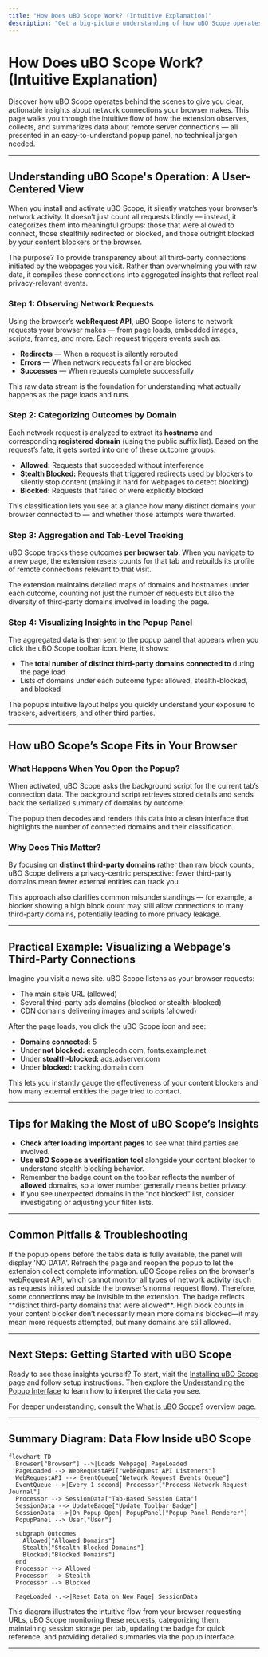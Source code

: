 ```yaml
---
title: "How Does uBO Scope Work? (Intuitive Explanation)"
description: "Get a big-picture understanding of how uBO Scope operates in your browser. Explore how it observes network requests using browser APIs, compiles meaningful connection summaries, and presents these insights in a straightforward popup panel. No technical experience required."
---
```


# How Does uBO Scope Work? (Intuitive Explanation)

Discover how uBO Scope operates behind the scenes to give you clear, actionable insights about network connections your browser makes. This page walks you through the intuitive flow of how the extension observes, collects, and summarizes data about remote server connections — all presented in an easy-to-understand popup panel, no technical jargon needed.

---

## Understanding uBO Scope's Operation: A User-Centered View

When you install and activate uBO Scope, it silently watches your browser’s network activity. It doesn’t just count all requests blindly — instead, it categorizes them into meaningful groups: those that were allowed to connect, those stealthily redirected or blocked, and those outright blocked by your content blockers or the browser.

The purpose? To provide transparency about all third-party connections initiated by the webpages you visit. Rather than overwhelming you with raw data, it compiles these connections into aggregated insights that reflect real privacy-relevant events.

### Step 1: Observing Network Requests

Using the browser’s **webRequest API**, uBO Scope listens to network requests your browser makes — from page loads, embedded images, scripts, frames, and more. Each request triggers events such as:

- **Redirects** — When a request is silently rerouted
- **Errors** — When network requests fail or are blocked
- **Successes** — When requests complete successfully

This raw data stream is the foundation for understanding what actually happens as the page loads and runs.

### Step 2: Categorizing Outcomes by Domain

Each network request is analyzed to extract its **hostname** and corresponding **registered domain** (using the public suffix list). Based on the request’s fate, it gets sorted into one of these outcome groups:

- **Allowed:** Requests that succeeded without interference
- **Stealth Blocked:** Requests that triggered redirects used by blockers to silently stop content (making it hard for webpages to detect blocking)
- **Blocked:** Requests that failed or were explicitly blocked

This classification lets you see at a glance how many distinct domains your browser connected to — and whether those attempts were thwarted.

### Step 3: Aggregation and Tab-Level Tracking

uBO Scope tracks these outcomes **per browser tab**. When you navigate to a new page, the extension resets counts for that tab and rebuilds its profile of remote connections relevant to that visit.

The extension maintains detailed maps of domains and hostnames under each outcome, counting not just the number of requests but also the diversity of third-party domains involved in loading the page.

### Step 4: Visualizing Insights in the Popup Panel

The aggregated data is then sent to the popup panel that appears when you click the uBO Scope toolbar icon. Here, it shows:

- The **total number of distinct third-party domains connected to** during the page load
- Lists of domains under each outcome type: allowed, stealth-blocked, and blocked

The popup’s intuitive layout helps you quickly understand your exposure to trackers, advertisers, and other third parties.

---

## How uBO Scope’s Scope Fits in Your Browser

### What Happens When You Open the Popup?

When activated, uBO Scope asks the background script for the current tab’s connection data. The background script retrieves stored details and sends back the serialized summary of domains by outcome.

The popup then decodes and renders this data into a clean interface that highlights the number of connected domains and their classification.

### Why Does This Matter?

By focusing on **distinct third-party domains** rather than raw block counts, uBO Scope delivers a privacy-centric perspective: fewer third-party domains mean fewer external entities can track you.

This approach also clarifies common misunderstandings — for example, a blocker showing a high block count may still allow connections to many third-party domains, potentially leading to more privacy leakage.

---

## Practical Example: Visualizing a Webpage’s Third-Party Connections

Imagine you visit a news site. uBO Scope listens as your browser requests:

- The main site’s URL (allowed)
- Several third-party ads domains (blocked or stealth-blocked)
- CDN domains delivering images and scripts (allowed)

After the page loads, you click the uBO Scope icon and see:

- **Domains connected:** 5
- Under **not blocked:** examplecdn.com, fonts.example.net
- Under **stealth-blocked:** ads.adserver.com
- Under **blocked:** tracking.domain.com

This lets you instantly gauge the effectiveness of your content blockers and how many external entities the page tried to contact.

---

## Tips for Making the Most of uBO Scope’s Insights

- **Check after loading important pages** to see what third parties are involved.
- **Use uBO Scope as a verification tool** alongside your content blocker to understand stealth blocking behavior.
- Remember the badge count on the toolbar reflects the number of **allowed** domains, so a lower number generally means better privacy.
- If you see unexpected domains in the “not blocked” list, consider investigating or adjusting your filter lists.

---

## Common Pitfalls & Troubleshooting

<AccordionGroup title="Common Pitfalls with uBO Scope">
<Accordion title="Why does the extension sometimes show 'NO DATA'?">
If the popup opens before the tab’s data is fully available, the panel will display 'NO DATA'. Refresh the page and reopen the popup to let the extension collect complete information.
</Accordion>
<Accordion title="Why do some network requests not appear in the data?">
uBO Scope relies on the browser's webRequest API, which cannot monitor all types of network activity (such as requests initiated outside the browser’s normal request flow). Therefore, some connections may be invisible to the extension.
</Accordion>
<Accordion title="The badge count doesn’t match my expectations, why?">
The badge reflects **distinct third-party domains that were allowed**. High block counts in your content blocker don’t necessarily mean more domains blocked—it may mean more requests attempted, but many domains are still allowed.
</Accordion>
</AccordionGroup>

---

## Next Steps: Getting Started with uBO Scope

Ready to see these insights yourself? To start, visit the [Installing uBO Scope](https://github.com/gorhill/uBO-Scope) page and follow setup instructions. Then explore the [Understanding the Popup Interface](https://your-docs-path/guides/getting-started/understanding-popup) to learn how to interpret the data you see.

For deeper understanding, consult the [What is uBO Scope?](./what-is-ubo-scope) overview page.

---

## Summary Diagram: Data Flow Inside uBO Scope

```mermaid
flowchart TD
  Browser["Browser"] -->|Loads Webpage| PageLoaded
  PageLoaded --> WebRequestAPI["webRequest API Listeners"]
  WebRequestAPI --> EventQueue["Network Request Events Queue"]
  EventQueue -->|Every 1 second| Processor["Process Network Request Journal"]
  Processor --> SessionData["Tab-Based Session Data"]
  SessionData --> UpdateBadge["Update Toolbar Badge"]
  SessionData -->|On Popup Open| PopupPanel["Popup Panel Renderer"]
  PopupPanel --> User["User"]

  subgraph Outcomes
    Allowed["Allowed Domains"]
    Stealth["Stealth Blocked Domains"]
    Blocked["Blocked Domains"]
  end
  Processor --> Allowed
  Processor --> Stealth
  Processor --> Blocked

  PageLoaded -.->|Reset Data on New Page| SessionData
```

This diagram illustrates the intuitive flow from your browser requesting URLs, uBO Scope monitoring these requests, categorizing them, maintaining session storage per tab, updating the badge for quick reference, and providing detailed summaries via the popup interface.

---